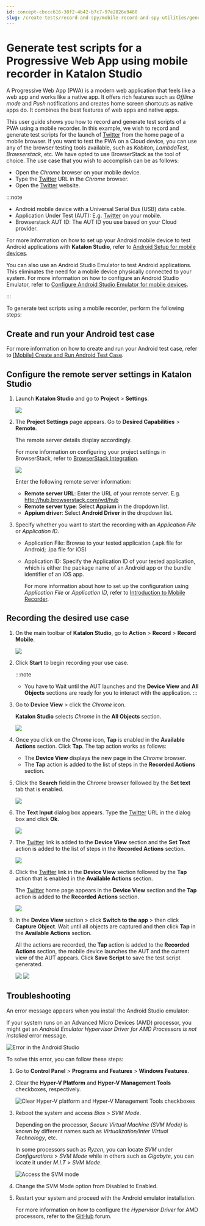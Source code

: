```yaml
---
id: concept-cbccc616-38f2-4b42-b7c7-97e2826e9480
slug: /create-tests/record-and-spy/mobile-record-and-spy-utilities/generate-test-scripts-for-a-progressive-web-app-using-mobile-recorder-in-katalon-studio
---
```


# Generate test scripts for a Progressive Web App using mobile recorder in Katalon Studio

A Progressive Web App \(PWA\) is a modern web application that feels like a web app and works like a native app. It offers rich features such as *Offline mode* and *Push* notifications and creates home screen shortcuts as native apps do. It combines the best features of web apps and native apps.

This user guide shows you how to record and generate test scripts of a PWA using a mobile recorder. In this example, we wish to record and generate test scripts for the launch of [Twitter](https://twitter.com/?lang=en) from the home page of a mobile browser. If you want to test the PWA on a Cloud device, you can use any of the browser testing tools available, such as *Kobiton*, *LambdaTest*, *Browserstack*, etc. We have opted to use BrowserStack as the tool of choice. The use case that you wish to accomplish can be as follows:

-   Open the *Chrome* browser on your mobile device.
-   Type the [Twitter](https://twitter.com/?lang=en) URL in the *Chrome* browser.
-   Open the [Twitter](https://twitter.com/?lang=en) website.


:::note

-   Android mobile device with a Universal Serial Bus \(USB\) data cable.
-   Application Under Test \(AUT\): E.g. [Twitter](https://twitter.com/?lang=en) on your mobile.
-   Browserstack AUT ID: The AUT ID you use based on your Cloud provider.

For more information on how to set up your Android mobile device to test Android applications with **Katalon Studio**, refer to [Android Setup for mobile devices](/create-tests/manage-projects/set-up-projects/mobile-testing/android/mobile-android-setup-in-katalon-studio#).

You can also use an Android Studio Emulator to test Android applications. This eliminates the need for a mobile device physically connected to your system. For more information on how to configure an Android Studio Emulator, refer to [Configure Android Studio Emulator for mobile devices](/create-tests/manage-projects/set-up-projects/mobile-testing/android/mobile-configure-android-studio-emulator-in-katalon-studio#).

:::

To generate test scripts using a mobile recorder, perform the following steps:

## Create and run your Android test case

For more information on how to create and run your Android test case, refer to [\[Mobile\] Create and Run Android Test Case](/get-started/sample-projects/mobile/mobile-create-and-run-android-test-case#).

## Configure the remote server settings in Katalon Studio

1.  Launch **Katalon Studio** and go to **Project** &gt; **Settings**.

    <img src="https://github.com/katalon-studio/docs-images/raw/master/katalon-studio/docs/generate%20test%20scripts%20using%20mobile%20recorder/K.S.E-8.3.0-generate_test_scripts_configuration_project_settings.png" width={500} />

2.  The **Project Settings** page appears. Go to **Desired Capabilities** &gt; **Remote**.

    The remote server details display accordingly.

    For more information on configuring your project settings in BrowserStack, refer to [BrowserStack Integration](/execute/cloud-based-test-execution/integration-with-other-vendors-for-cloud-execution/browserstack-integration).

    <img src="https://github.com/katalon-studio/docs-images/raw/master/katalon-studio/docs/generate%20test%20scripts%20using%20mobile%20recorder/K.S.E-8.3.0-generate_test_scripts_configuration_project_settings_remote.png" />

    Enter the following remote server information:

    -   **Remote server URL**: Enter the URL of your remote server. E.g. http://hub.browserstack.com/wd/hub
    -   **Remote server type**: Select **Appium** in the dropdown list.
    -   **Appium driver**: Select **Android Driver** in the dropdown list.
3.  Specify whether you want to start the recording with an *Application File* or *Application ID*.

    -   Application File: Browse to your tested application \(.apk file for Android; .ipa file for iOS\)
    -   Application ID: Specify the Application ID of your tested application, which is either the package name of an Android app or the bundle identifier of an iOS app.

        For more information about how to set up the configuration using *Application File* or *Application ID*, refer to [Introduction to Mobile Recorder](/create-tests/record-and-spy/mobile-record-and-spy-utilities/introduction-to-mobile-recorder-in-katalon-studio#).


## Recording the desired use case

1.  On the main toolbar of **Katalon Studio**, go to **Action** &gt; **Record** &gt; **Record Mobile**.

    <img src="https://github.com/katalon-studio/docs-images/raw/master/katalon-studio/docs/generate%20test%20scripts%20using%20mobile%20recorder/K.S.E-8.3.0-generate_test_scripts_record_mobile_option.png" width={500} />

2.  Click **Start** to begin recording your use case.

    
    :::note

    -   You have to Wait until the AUT launches and the **Device View** and **All Objects** sections are ready for you to interact with the application.
    :::

3.  Go to **Device View** &gt; click the *Chrome* icon.

    **Katalon Studio** selects *Chrome* in the **All Objects** section.

    <img src="https://github.com/katalon-studio/docs-images/raw/master/katalon-studio/docs/generate%20test%20scripts%20using%20mobile%20recorder/K.S.E-8.3.0-generate_test_scripts_record_mobile_objects.png" />

4.  Once you click on the *Chrome* icon, **Tap** is enabled in the **Available Actions** section. Click **Tap**. The tap action works as follows:

    -   The **Device View** displays the new page in the *Chrome* browser.
    -   The **Tap** action is added to the list of steps in the **Recorded Actions** section.
5.  Click the **Search** field in the *Chrome* browser followed by the **Set text** tab that is enabled.

    <img src="https://github.com/katalon-studio/docs-images/raw/master/katalon-studio/docs/generate%20test%20scripts%20using%20mobile%20recorder/K.S.E-8.3.0-generate_test_scripts_set_text_tab.png" />

6.  The **Text Input** dialog box appears. Type the [Twitter](https://twitter.com/?lang=en) URL in the dialog box and click **Ok**.

    <img src="https://github.com/katalon-studio/docs-images/raw/master/katalon-studio/docs/generate%20test%20scripts%20using%20mobile%20recorder/K.S.E-8.3.0-generate_test_scripts_text_input.png" />

7.  The [Twitter](https://twitter.com/?lang=en) link is added to the **Device View** section and the **Set Text** action is added to the list of steps in the **Recorded Actions** section.

    <img src="https://github.com/katalon-studio/docs-images/raw/master/katalon-studio/docs/generate%20test%20scripts%20using%20mobile%20recorder/K.S.E-8.3.0-generate_test_scripts_twitter_link_added.png" />

8.  Click the [Twitter](https://twitter.com/?lang=en) link in the **Device View** section followed by the **Tap** action that is enabled in the **Available Actions** section.

    The [Twitter](https://twitter.com/?lang=en) home page appears in the **Device View** section and the **Tap** action is added to the **Recorded Actions** section.

    <img src="https://github.com/katalon-studio/docs-images/raw/master/katalon-studio/docs/generate%20test%20scripts%20using%20mobile%20recorder/K.S.E-8.3.0-generate_test_scripts_record_twitter_home_page.png" />

9.  In the **Device View** section &gt; click **Switch to the app** &gt; then click **Capture Object**. Wait until all objects are captured and then click **Tap** in the **Available Actions** section.

    All the actions are recorded, the **Tap** action is added to the **Recorded Actions** section, the mobile device launches the AUT and the current view of the AUT appears. Click **Save Script** to save the test script generated.

    <img src="https://github.com/katalon-studio/docs-images/raw/master/katalon-studio/docs/generate%20test%20scripts%20using%20mobile%20recorder/K.S.E-8.3.0-generate_test_scripts_switch_to_app.png" />

    <img src="https://github.com/katalon-studio/docs-images/raw/master/katalon-studio/docs/generate%20test%20scripts%20using%20mobile%20recorder/K.S.E-8.3.0-generate_test_scripts_google_play_signin_screen.png" />


## Troubleshooting

An error message appears when you install the Android Studio emulator:

If your system runs on an Advanced Micro Devices \(AMD\) processor, you might get an *Android Emulator Hypervisor Driver for AMD Processors is not installed* error message.

<img src="https://github.com/katalon-studio/docs-images/raw/master/katalon-studio/docs/generate%20test%20scripts%20using%20mobile%20recorder/K.S.E-8.3.0-generate_test_scripts_amd_processor_error.png" alt="Error in the Android Studio" />

To solve this error, you can follow these steps:

1.  Go to **Control Panel** &gt; **Programs and Features** &gt; **Windows Features**.

2.  Clear the **Hyper-V Platform** and **Hyper-V Management Tools** checkboxes, respectively.

    <img src="https://github.com/katalon-studio/docs-images/raw/master/katalon-studio/docs/generate%20test%20scripts%20using%20mobile%20recorder/K.S.E-8.3.0-generate_test_scripts_record_clear_hyper-V.png" width={500} alt="Clear Hyper-V platform and Hyper-V Management Tools checkboxes" />

3.  Reboot the system and access *Bios* &gt; *SVM Mode*.

    Depending on the processor, *Secure Virtual Machine \(SVM Mode\)* is known by different names such as *Virtualization/Inter Virtual Technology*, etc.

    In some processors such as *Ryzen*, you can locate *SVM* under *Configurations* &gt; *SVM Mode* while in others such as *Gigabyte*, you can locate it under *M.I.T* &gt; *SVM Mode*.

    <img src="https://github.com/katalon-studio/docs-images/raw/master/katalon-studio/docs/generate%20test%20scripts%20using%20mobile%20recorder/K.S.E-8.3.0-generate_test_scripts_svm_location.png" width={500} alt="Access the SVM mode" />

4.  Change the SVM Mode option from Disabled to Enabled.

5.  Restart your system and proceed with the Android emulator installation.

    For more information on how to configure the *Hypervisor Driver* for AMD processors, refer to the [GitHub](https://github.com/search?q=android-emulator-hypervisor-driver) forum.